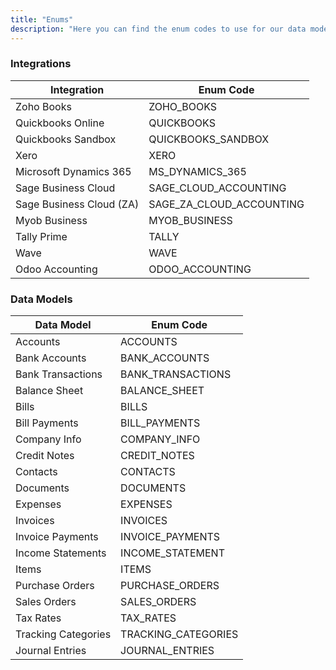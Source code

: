 ```yaml
---
title: "Enums"
description: "Here you can find the enum codes to use for our data model and integration names when using the Rootfi API"
---
```


### Integrations

| Integration              | Enum Code                   |
| ------------------------ | --------------------------- |
| Zoho Books               | ZOHO\_BOOKS                 |
| Quickbooks Online        | QUICKBOOKS                  |
| Quickbooks Sandbox       | QUICKBOOKS\_SANDBOX         |
| Xero                     | XERO                        |
| Microsoft Dynamics 365   | MS\_DYNAMICS\_365           |
| Sage Business Cloud      | SAGE\_CLOUD\_ACCOUNTING     |
| Sage Business Cloud (ZA) | SAGE\_ZA\_CLOUD\_ACCOUNTING |
| Myob Business            | MYOB\_BUSINESS              |
| Tally Prime              | TALLY                       |
| Wave                     | WAVE                        |
| Odoo Accounting          | ODOO\_ACCOUNTING            |

  
### Data Models

| Data Model          | Enum Code            |
| ------------------- | -------------------- |
| Accounts            | ACCOUNTS             |
| Bank Accounts       | BANK\_ACCOUNTS       |
| Bank Transactions   | BANK\_TRANSACTIONS   |
| Balance Sheet       | BALANCE\_SHEET       |
| Bills               | BILLS                |
| Bill Payments       | BILL\_PAYMENTS       |
| Company Info        | COMPANY\_INFO        |
| Credit Notes        | CREDIT\_NOTES        |
| Contacts            | CONTACTS             |
| Documents           | DOCUMENTS            |
| Expenses            | EXPENSES             |
| Invoices            | INVOICES             |
| Invoice Payments    | INVOICE\_PAYMENTS    |
| Income Statements   | INCOME\_STATEMENT    |
| Items               | ITEMS                |
| Purchase Orders     | PURCHASE\_ORDERS     |
| Sales Orders        | SALES\_ORDERS        |
| Tax Rates           | TAX\_RATES           |
| Tracking Categories | TRACKING\_CATEGORIES |
| Journal Entries     | JOURNAL\_ENTRIES     |